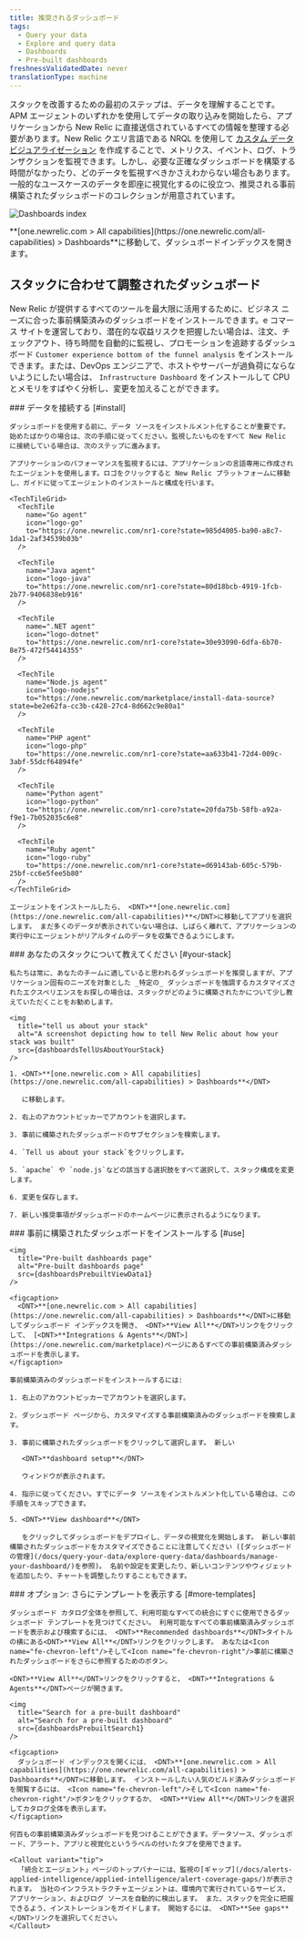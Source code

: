 ```yaml
---
title: 推奨されるダッシュボード
tags:
  - Query your data
  - Explore and query data
  - Dashboards
  - Pre-built dashboards
freshnessValidatedDate: never
translationType: machine
---
```






スタックを改善するための最初のステップは、データを理解することです。APM エージェントのいずれかを使用してデータの取り込みを開始したら、アプリケーションから New Relic に直接送信されているすべての情報を整理する必要があります。New Relic クエリ言語である NRQL を使用して [カスタム データ ビジュアライゼーション](/docs/query-your-data/explore-query-data/dashboards/introduction-dashboards/) を作成することで、メトリクス、イベント、ログ、トランザクションを監視できます。しかし、必要な正確なダッシュボードを構築する時間がなかったり、どのデータを監視すべきかさえわからない場合もあります。一般的なユースケースのデータを即座に視覚化するのに役立つ、推奨される事前構築されたダッシュボードのコレクションが用意されています。

<img
  title="Dashboards index"
  alt="Dashboards index"
  src={dashboardsDashboardIndex1}
/>

<figcaption>
  <DNT>**[one.newrelic.com > All capabilities](https://one.newrelic.com/all-capabilities) > Dashboards**</DNT>に移動して、ダッシュボードインデックスを開きます。
</figcaption>

## スタックに合わせて調整されたダッシュボード

New Relic が提供するすべてのツールを最大限に活用するために、ビジネス ニーズに合った事前構築済みのダッシュボードをインストールできます。e コマース サイトを運営しており、潜在的な収益リスクを把握したい場合は、注文、チェックアウト、待ち時間を自動的に監視し、プロモーションを追跡するダッシュボード `Customer experience bottom of the funnel analysis` をインストールできます。または、DevOps エンジニアで、ホストやサーバーが過負荷にならないようにしたい場合は、 `Infrastructure Dashboard` をインストールして CPU とメモリをすばやく分析し、変更を加えることができます。

<Steps>
  <Step>
    ### データを接続する [#install]

    ダッシュボードを使用する前に、データ ソースをインストルメント化することが重要です。始めたばかりの場合は、次の手順に従ってください。監視したいものをすべて New Relic に接続している場合は、次のステップに進みます。

    アプリケーションのパフォーマンスを監視するには、アプリケーションの言語専用に作成されたエージェントを使用します。ロゴをクリックすると New Relic プラットフォームに移動し、ガイドに従ってエージェントのインストールと構成を行います。

    <TechTileGrid>
      <TechTile
        name="Go agent"
        icon="logo-go"
        to="https://one.newrelic.com/nr1-core?state=985d4005-ba90-a8c7-1da1-2af34539b03b"
      />

      <TechTile
        name="Java agent"
        icon="logo-java"
        to="https://one.newrelic.com/nr1-core?state=80d18bcb-4919-1fcb-2b77-9406838eb916"
      />

      <TechTile
        name=".NET agent"
        icon="logo-dotnet"
        to="https://one.newrelic.com/nr1-core?state=30e93090-6dfa-6b70-8e75-472f54414355"
      />

      <TechTile
        name="Node.js agent"
        icon="logo-nodejs"
        to="https://one.newrelic.com/marketplace/install-data-source?state=be2e62fa-cc3b-c428-27c4-8d662c9e80a1"
      />

      <TechTile
        name="PHP agent"
        icon="logo-php"
        to="https://one.newrelic.com/nr1-core?state=aa633b41-72d4-009c-3abf-55dcf64894fe"
      />

      <TechTile
        name="Python agent"
        icon="logo-python"
        to="https://one.newrelic.com/nr1-core?state=20fda75b-58fb-a92a-f9e1-7b052035c6e8"
      />

      <TechTile
        name="Ruby agent"
        icon="logo-ruby"
        to="https://one.newrelic.com/nr1-core?state=d69143ab-605c-579b-25bf-cc6e5fee5b80"
      />
    </TechTileGrid>

    エージェントをインストールしたら、 <DNT>**[one.newrelic.com](https://one.newrelic.com/all-capabilities)**</DNT>に移動してアプリを選択します。 まだ多くのデータが表示されていない場合は、しばらく離れて、アプリケーションの実行中にエージェントがリアルタイムのデータを収集できるようにします。
  </Step>

  <Step>
    ### あなたのスタックについて教えてください [#your-stack]

    私たちは常に、あなたのチームに適していると思われるダッシュボードを推奨しますが、アプリケーション固有のニーズを対象とした _特定の_ ダッシュボードを強調するカスタマイズされたエクスペリエンスをお探しの場合は、スタックがどのように構築されたかについて少し教えていただくことをお勧めします。

    <img
      title="tell us about your stack"
      alt="A screenshot depicting how to tell New Relic about how your stack was built"
      src={dashboardsTellUsAboutYourStack}
    />

    1. <DNT>**[one.newrelic.com > All capabilities](https://one.newrelic.com/all-capabilities) > Dashboards**</DNT>

       に移動します。

    2. 右上のアカウントピッカーでアカウントを選択します。

    3. 事前に構築されたダッシュボードのサブセクションを検索します。

    4. `Tell us about your stack`をクリックします。

    5. `apache` や `node.js`などの該当する選択肢をすべて選択して、スタック構成を変更します。

    6. 変更を保存します。

    7. 新しい推奨事項がダッシュボードのホームページに表示されるようになります。
  </Step>

  <Step>
    ### 事前に構築されたダッシュボードをインストールする [#use]

    <img
      title="Pre-built dashboards page"
      alt="Pre-built dashboards page"
      src={dashboardsPrebuiltViewData1}
    />

    <figcaption>
      <DNT>**[one.newrelic.com > All capabilities](https://one.newrelic.com/all-capabilities) > Dashboards**</DNT>に移動してダッシュボード インデックスを開き、 <DNT>**View All**</DNT>リンクをクリックして、 [<DNT>**Integrations & Agents**</DNT>](https://one.newrelic.com/marketplace)ページにあるすべての事前構築済みダッシュボードを表示します。
    </figcaption>

    事前構築済みのダッシュボードをインストールするには:

    1. 右上のアカウントピッカーでアカウントを選択します。

    2. ダッシュボード ページから、カスタマイズする事前構築済みのダッシュボードを検索します。

    3. 事前に構築されたダッシュボードをクリックして選択します。 新しい

       <DNT>**dashboard setup**</DNT>

       ウィンドウが表示されます。

    4. 指示に従ってください。すでにデータ ソースをインストルメント化している場合は、この手順をスキップできます。

    5. <DNT>**View dashboard**</DNT>

       をクリックしてダッシュボードをデプロイし、データの視覚化を開始します。 新しい事前構築されたダッシュボードをカスタマイズできることに注意してください ([ダッシュボードの管理](/docs/query-your-data/explore-query-data/dashboards/manage-your-dashboard/)を参照)。 名前や設定を変更したり、新しいコンテンツやウィジェットを追加したり、チャートを調整したりすることもできます。
  </Step>

  <Step>
    ### オプション: さらにテンプレートを表示する [#more-templates]

    ダッシュボード カタログ全体を参照して、利用可能なすべての統合にすぐに使用できるダッシュボード テンプレートを見つけてください。 利用可能なすべての事前構築済みダッシュボードを表示および検索するには、 <DNT>**Recommended dashboards**</DNT>タイトルの横にある<DNT>**View All**</DNT>リンクをクリックします。 あなたは<Icon name="fe-chevron-left"/>そして<Icon name="fe-chevron-right"/>事前に構築されたダッシュボードをさらに参照するためのボタン。

    <DNT>**View All**</DNT>リンクをクリックすると、 <DNT>**Integrations & Agents**</DNT>ページが開きます。

    <img
      title="Search for a pre-built dashboard"
      alt="Search for a pre-built dashboard"
      src={dashboardsPrebuiltSearch1}
    />

    <figcaption>
      ダッシュボード インデックスを開くには、 <DNT>**[one.newrelic.com > All capabilities](https://one.newrelic.com/all-capabilities) > Dashboards**</DNT>に移動します。 インストールしたい人気のビルド済みダッシュボードを閲覧するには、 <Icon name="fe-chevron-left"/>そして<Icon name="fe-chevron-right"/>ボタンをクリックするか、 <DNT>**View All**</DNT>リンクを選択してカタログ全体を表示します。
    </figcaption>

    何百もの事前構築済みダッシュボードを見つけることができます。データソース、ダッシュボード、アラート、アプリと視覚化というラベルの付いたタブを使用できます。

    <Callout variant="tip">
      「統合とエージェント」ページのトップバナーには、監視の[ギャップ](/docs/alerts-applied-intelligence/applied-intelligence/alert-coverage-gaps/)が表示されます。 当社のインフラストラクチャエージェントは、環境内で実行されているサービス、アプリケーション、およびログ ソースを自動的に検出します。 また、スタックを完全に把握できるよう、インストレーションをガイドします。 開始するには、 <DNT>**See gaps**</DNT>リンクを選択してください。
    </Callout>
  </Step>
</Steps>